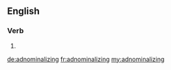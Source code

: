 ==English==

===Verb===
{{head|en}}

# {{present participle of|adnominalize}}

[[de:adnominalizing]]
[[fr:adnominalizing]]
[[my:adnominalizing]]
